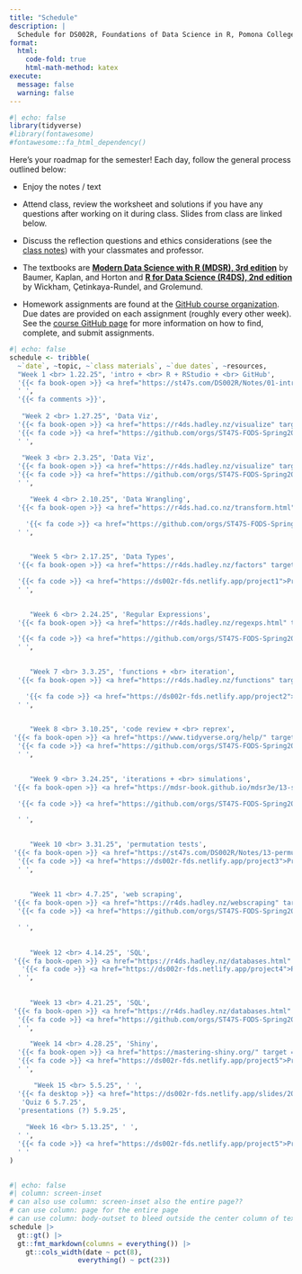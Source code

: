```yaml
---
title: "Schedule"
description: |
  Schedule for DS002R, Foundations of Data Science in R, Pomona College, Spring 2025
format:
  html:
    code-fold: true
    html-math-method: katex
execute: 
  message: false
  warning: false
---
```



<!-- Note to self:  this broke when i upgraded the gt package above 0.11.0 (to 0.11.1).  not sure why!  didn't like the function: gt::fmt_markdown(columns = everything())  -->



```r
#| echo: false
library(tidyverse)
#library(fontawesome)
#fontawesome::fa_html_dependency()
```

Here's your roadmap for the semester! Each day, follow the general process outlined below:

-   Enjoy the notes / text <i class="fas fa-book-open"></i>

-   Attend class, review the <i class="fas fa-pencil-alt"></i> worksheet and solutions if you have any questions after working on it during class.  <i class="fas fa-desktop"></i> Slides from class are linked below. 

-   Discuss the reflection questions <i class="fas fa-lightbulb"></i> and ethics considerations <i class="fas fa-balance-scale"></i> (see the <i class="fas fa-book-open"></i> <a href = "https://ds002r-fds.netlify.app/notes" target = "_blank">class notes</a>) with your classmates and professor.

-   The textbooks are <b> <a href = "https://mdsr-book.github.io/mdsr3e/" target = "_blank">Modern Data Science with R (MDSR), 3rd edition</a></b> by Baumer, Kaplan, and Horton and <b> <a href = "https://r4ds.hadley.nz/" target = "_blank">R for Data Science (R4DS), 2nd edition</a></b> by Wickham, Çetinkaya-Rundel, and Grolemund.

-   Homework assignments are found at the <a href = "https://github.com/orgs/ST47S-FODS-Spring2025/repositories" target = "_blank">GitHub course organization</a>.  Due dates are provided on each assignment (roughly every other week).  See the <a href = "https://ds002r-fds.netlify.app/github">course GitHub page</a> for more information on how to find, complete, and submit assignments.

<!--
In order to use the icons, you need the fontawesome extension, https://github.com/quarto-ext/fontawesome

quarto add quarto-ext/fontawesome
-->


```r
#| echo: false
schedule <- tribble(
  ~`date`, ~topic, ~`class materials`, ~`due dates`, ~resources,
  "Week 1 <br> 1.22.25", 'intro + <br> R + RStudio + <br> GitHub', 
  '{{< fa book-open >}} <a href="https://st47s.com/DS002R/Notes/01-intro.html" target = "_blank">Introduction</a> <br> {{< fa book-open >}} <a href="https://mdsr-book.github.io/mdsr3e/01-intro.html" target = "_blank"> MDSR Prologue</a> <br> {{< fa book-open >}} <a href = "https://www.openscapes.org/blog/2022/05/27/github-illustrated-series/" target = "_blank">Why Git? + monsters</a> <br> {{< fa desktop >}} <a href="https://ds002r-fds.netlify.app/slides/2025-01-22-intro.html" target = "_blank"> Introduction</a> <br> {{< fa pencil >}} <a href="https://ds002r-fds.netlify.app/handout/ws1_ds2_s25_DSproj.pdf" target = "_blank">WS 1 - DS project</a> ',
  ' ',
  '{{< fa comments >}}',
  
   "Week 2 <br> 1.27.25", 'Data Viz', 
  '{{< fa book-open >}} <a href="https://r4ds.hadley.nz/visualize" target = "_blank"> R4DS Visualize</a> <br> {{< fa book-open >}} <a href="https://st47s.com/DS002R/Notes/10-grammar-graphics.html" target = "_blank">graphics</a> <br> {{< fa book-open >}} <a href="https://st47s.com/DS002R/Notes/11-ggplot.html" target = "_blank">ggplot</a> <br> {{< fa desktop >}} <a href="https://ds002r-fds.netlify.app/slides/2025-01-27-dataviz.html" target = "_blank"> Data Viz</a>',
  '{{< fa code >}} <a href="https://github.com/orgs/ST47S-FODS-Spring2025/repositories" target = "_blank">HW 1</a> - due 1.30.25 (Thursday!)',
  ' ',
  
   "Week 3 <br> 2.3.25", 'Data Viz', 
  '{{< fa book-open >}} <a href="https://r4ds.hadley.nz/visualize" target = "_blank"> R4DS Visualize</a> <br> {{< fa book-open >}} <a href="https://st47s.com/DS002R/Notes/10-grammar-graphics.html" target = "_blank">graphics</a> <br> {{< fa book-open >}} <a href="https://st47s.com/DS002R/Notes/11-ggplot.html" target = "_blank">ggplot</a> <br> {{< fa desktop >}} <a href="https://ds002r-fds.netlify.app/slides/2025-08-28-dataviz.html" target = "_blank"> Data Viz</a> <br> {{< fa desktop >}} <a href="https://ds002r-fds.netlify.app/slides/2025-09-11-verbs.html" target = "_blank"> Data Verbs</a>',
  '{{< fa code >}} <a href="https://github.com/orgs/ST47S-FODS-Spring2025/repositories" target = "_blank">HW 2</a> - due 2.3.25 (Monday going forward)',
  ' ',

     "Week 4 <br> 2.10.25", 'Data Wrangling', 
  '{{< fa book-open >}} <a href="https://r4ds.had.co.nz/transform.html" target = "_blank"> R4DS Transform</a> <br> {{< fa book-open >}} <a href="https://st47s.com/DS002R/Notes/07-wrangling.html" target = "_blank">wrangling</a> <br> {{< fa desktop >}} <a href="https://ds002r-fds.netlify.app/slides/2025-09-11-verbs.html" target = "_blank"> Data Verbs</a> <br> {{< fa desktop >}} <a href="https://ds002r-fds.netlify.app/slides/2025-09-18-pivotjoin.html" target = "_blank"> Pivot + Join</a> ',

    '{{< fa code >}} <a href="https://github.com/orgs/ST47S-FODS-Spring2025/repositories" target = "_blank">HW 3</a> - due 2.10.25 <br> Quiz 1 2.12.25',
  ' ',

  
     "Week 5 <br> 2.17.25", 'Data Types', 
  '{{< fa book-open >}} <a href="https://r4ds.hadley.nz/factors" target = "_blank"> R4DS Factors</a> <br> {{< fa book-open >}} <a href="https://r4ds.hadley.nz/strings" target = "_blank"> R4DS Strings</a> <br> {{< fa book-open >}} <a href="https://st47s.com/DS002R/Notes/08-text-analysis.html" target = "_blank">Text analysis</a> <br> {{< fa desktop >}} <a href="https://ds002r-fds.netlify.app/slides/2025-09-23-types.html" target = "_blank">Data Types</a> ',

  '{{< fa code >}} <a href="https://ds002r-fds.netlify.app/project1">Project 1</a> - due 2.19.25',
  ' ',

  
     "Week 6 <br> 2.24.25", 'Regular Expressions', 
  '{{< fa book-open >}} <a href="https://r4ds.hadley.nz/regexps.html" target = "_blank"> R4DS Regular expressions</a> <br> {{< fa book-open >}} <a href="https://st47s.com/DS002R/Notes/09-reg-expr.html" target = "_blank">Regular expressions</a> <br> {{< fa desktop >}} <a href="https://ds002r-fds.netlify.app/slides/2025-09-30-regex.html" target = "_blank">Regular expressions</a>',

  '{{< fa code >}} <a href="https://github.com/orgs/ST47S-FODS-Spring2025/repositories" target = "_blank">HW 4</a> - due 2.24.25 <br> Quiz 2 2.26.25',
  ' ',

  
     "Week 7 <br> 3.3.25", 'functions + <br> iteration', 
  '{{< fa book-open >}} <a href="https://r4ds.hadley.nz/functions" target = "_blank"> R4DS Fuctions</a> <br>  {{< fa book-open >}} <a href="https://r4ds.hadley.nz/iteration" target = "_blank"> R4DS Iteration</a> <br>  {{< fa book-open >}} <a href="https://st47s.com/DS002R/Notes/12-iteration.html" target = "_blank">Functions + Iteration</a> <br> {{< fa desktop >}} <a href="https://ds002r-fds.netlify.app/slides/2025-10-07-funcmap.html" target = "_blank">functions + iteration</a>',

    '{{< fa code >}} <a href="https://ds002r-fds.netlify.app/project2">Project 2</a> - due 3.5.25',
  ' ',

  
     "Week 8 <br> 3.10.25", 'code review + <br> reprex', 
 '{{< fa book-open >}} <a href="https://www.tidyverse.org/help/" target = "_blank"> reproducible examples</a> <br>  {{< fa book-open >}} <a href="https://style.tidyverse.org/" target = "_blank"> Tidyverse style guide</a> <br>  {{< fa book-open >}} <a href="https://st47s.com/DS002R/Notes/16-reprex.html" target = "_blank">Reproducible examples</a> <br> {{< fa desktop >}} <a href="https://ds002r-fds.netlify.app/slides/2025-10-16-help.html" target = "_blank">help me help you</a>',
  '{{< fa code >}} <a href="https://github.com/orgs/ST47S-FODS-Spring2025/repositories" target = "_blank">HW 5</a> - due 3.10.25',
  ' ',

  
     "Week 9 <br> 3.24.25", 'iterations + <br> simulations', 
 '{{< fa book-open >}} <a href="https://mdsr-book.github.io/mdsr3e/13-simulation.html" target = "_blank"> MDSR Simulations</a> <br> {{< fa book-open >}} <a href="https://st47s.com/DS002R/Notes/12-iteration.html" target = "_blank">Iterations</a> <br> {{< fa desktop >}} <a href="https://ds002r-fds.netlify.app/slides/2025-10-21-iters.html" target = "_blank">Iterations</a>',

  '{{< fa code >}} <a href="https://github.com/orgs/ST47S-FODS-Spring2025/repositories" target = "_blank">HW 6</a> - due 3.24.25 <br> Quiz 3 3.26.25',

  ' ',

  
     "Week 10 <br> 3.31.25", 'permutation tests', 
 '{{< fa book-open >}} <a href="https://st47s.com/DS002R/Notes/13-permutation-tests.html" target = "_blank">Permutation tests</a> <br> {{< fa desktop >}} <a href="https://ds002r-fds.netlify.app/slides/2025-10-28-perm.html" target = "_blank">Permutation tests</a>',
  '{{< fa code >}} <a href="https://ds002r-fds.netlify.app/project3">Project 3</a> - due 4.2.25',
  ' ',
  
  
     "Week 11 <br> 4.7.25", 'web scraping', 
 '{{< fa book-open >}} <a href="https://r4ds.hadley.nz/webscraping" target = "_blank">R4DS Web scraping</a> <br> {{< fa book-open >}} <a href="https://st47s.com/DS002R/Notes/03-rvest.html" target = "_blank">Web scraping</a> <br> {{< fa desktop >}} <a href="https://ds002r-fds.netlify.app/slides/2025-11-04-webscrape.html" target = "_blank">Web scraping</a>',
  '{{< fa code >}} <a href="https://github.com/orgs/ST47S-FODS-Spring2025/repositories" target = "_blank">HW 7</a> - due 4.7.25 <br> Quiz 4 4.9.25',

  ' ',
  
  
     "Week 12 <br> 4.14.25", 'SQL', 
 '{{< fa book-open >}} <a href="https://r4ds.hadley.nz/databases.html" target = "_blank">R4DS Databases</a> <br> {{< fa book-open >}} <a href="https://mdsr-book.github.io/mdsr3e/15-sqlI.html" target = "_blank">MDSR Database querying</a> <br> {{< fa book-open >}} <a href="https://st47s.com/DS002R/Notes/04-sql-in-R.html" target = "_blank">SQL</a> <br> {{< fa desktop >}} <a href="https://ds002r-fds.netlify.app/slides/2025-11-11-db.html" target = "_blank">SQL DBMS</a> <br> {{< fa desktop >}} <a href="https://ds002r-fds.netlify.app/slides/2025-11-13-clauses.html" target = "_blank">SQL clauses</a>',
   '{{< fa code >}} <a href="https://ds002r-fds.netlify.app/project4">Project 4</a> - due 4.16.25',
  ' ',
  
  
     "Week 13 <br> 4.21.25", 'SQL', 
 '{{< fa book-open >}} <a href="https://r4ds.hadley.nz/databases.html" target = "_blank">R4DS Databases</a> <br> {{< fa book-open >}} <a href="https://mdsr-book.github.io/mdsr3e/15-sqlI.html" target = "_blank">MDSR Database querying</a> <br> {{< fa book-open >}} <a href="https://st47s.com/DS002R/Notes/06-sql-joins.html" target = "_blank">SQL joins</a> <br> {{< fa desktop >}} <a href="https://ds002r-fds.netlify.app/slides/2025-11-18-joins.html" target = "_blank">SQL joins</a>',
  '{{< fa code >}} <a href="https://github.com/orgs/ST47S-FODS-Spring2025/repositories" target = "_blank">HW 8</a> - due 4.21.25 <br> Quiz 5 4.23.25',
  ' ',

     "Week 14 <br> 4.28.25", 'Shiny', 
  '{{< fa book-open >}} <a href="https://mastering-shiny.org/" target = "_blank">Matering Shiny</a> <br> {{< fa book-open >}} <a href="https://mdsr-book.github.io/mdsr3e/14-datavizIII.html#sec-shiny" target = "_blank">MDSR Interactive web apps with Shiny</a> <br> {{< fa book-open >}} <a href="https://st47s.com/DS002R/Notes/12-shiny.html" target = "_blank">Shiny</a> <br> {{< fa desktop >}} <a href="https://ds002r-fds.netlify.app/slides/2025-11-25-shiny.html" target = "_blank">Shiny</a>',
  '{{< fa code >}} <a href="https://ds002r-fds.netlify.app/project5">Project 5</a> - due 4.30.25',
  ' ',

      "Week 15 <br> 5.5.25", ' ', 
  '{{< fa desktop >}} <a href="https://ds002r-fds.netlify.app/slides/2025-12-02-fin.html" target = "_blank">Fin</a> ',
   'Quiz 6 5.7.25',
  'presentations (?) 5.9.25',
  
    "Week 16 <br> 5.13.25", ' ', 
  ' ',
  '{{< fa code >}} <a href="https://ds002r-fds.netlify.app/project5">Project 6</a> - due 5.13.25 <br> + presentations (?)',
  ' '
)
  
```

```r
#| echo: false
#| column: screen-inset
# can also use column: screen-inset also the entire page??
# can use column: page for the entire page
# can use column: body-outset to bleed outside the center column of text
schedule |> 
  gt::gt() |> 
  gt::fmt_markdown(columns = everything()) |> 
    gt::cols_width(date ~ pct(8),
                 everything() ~ pct(23)) 
```





